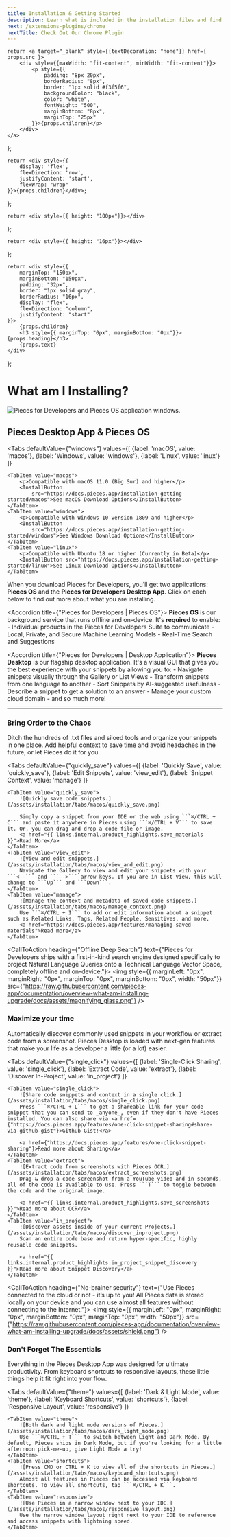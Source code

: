 ```yaml
---
title: Installation & Getting Started
description: Learn what is included in the installation files and find the right set of instructions for your operating system.
next: /extensions-plugins/chrome
nextTitle: Check Out Our Chrome Plugin
---
```


<link rel="canonical" href="https://docs.pieces.app/installation-getting-started/what-am-i-installing" />

    return <a target="_blank" style={{textDecoration: "none"}} href={ props.src }>
        <div style={{maxWidth: "fit-content", minWidth: "fit-content"}}>
            <p style={{
                padding: "8px 20px",
                borderRadius: "8px",
                border: "1px solid #f3f5f6",
                backgroundColor: "black",
                color: "white",
                fontWeight: "500",
                marginBottom: "8px",
                marginTop: "25px"
            }}>{props.children}</p>
        </div>
    </a>
};

    return <div style={{
        display: 'flex',
        flexDirection: 'row',
        justifyContent: 'start',
        flexWrap: "wrap"
    }}>{props.children}</div>;
};

    return <div style={{ height: "100px"}}></div>
};

    return <div style={{ height: "16px"}}></div>
};

    return <div style={{
        marginTop: "150px",
        marginBottom: "150px",
        padding: "32px",
        border: "1px solid gray",
        borderRadius: "16px",
        display: "flex",
        flexDirection: "column",
        justifyContent: "start"
    }}>
        {props.children}
        <h3 style={{ marginTop: "0px", marginBottom: "0px"}}>{props.heading}</h3>
        {props.text}
    </div>
};

# What am I Installing?

![Pieces for Developers and Pieces OS application windows.](/assets/what_am_installing.png)

## Pieces Desktop App & Pieces OS

<Tabs
    defaultValue={"windows"}
    values={[
        {label: 'macOS', value: 'macos'},
        {label: 'Windows', value: 'windows'},
        {label: 'Linux', value: 'linux'}
    ]}
>
    <TabItem value="macos">
        <p>Compatible with macOS 11.0 (Big Sur) and higher</p>
        <InstallButton
            src="https://docs.pieces.app/installation-getting-started/macos">See macOS Download Options</InstallButton>
    </TabItem>
    <TabItem value="windows">
        <p>Compatible with Windows 10 version 1809 and higher</p>
        <InstallButton
            src="https://docs.pieces.app/installation-getting-started/windows">See Windows Download Options</InstallButton>
    </TabItem>
    <TabItem value="linux">
        <p>Compatible with Ubuntu 18 or higher (Currently in Beta)</p>
        <InstallButton src="https://docs.pieces.app/installation-getting-started/linux">See Linux Download Options</InstallButton>
    </TabItem>
</Tabs>

<Info>When you download Pieces for Developers, you'll get two applications: **Pieces OS** and the **Pieces for Developers Desktop App**. Click on each below to find out more about what you are installing.</Info>

<Accordion title={"Pieces for Developers | Pieces OS"}>
    **Pieces OS** is our background service that runs offline and on-device. It's **required** to enable:
        - Individual products in the Pieces for Developers Suite to communicate
        - Local, Private, and Secure Machine Learning Models
        - Real-Time Search and Suggestions
</Accordion>

<MiniSpacer></MiniSpacer>

<Accordion title={"Pieces for Developers | Desktop Application"}>
    **Pieces Desktop** is our flagship desktop application. It's a visual GUI that gives you the best experience with your snippets by allowing you to:
    - Navigate snippets visually through the Gallery or List Views
    - Transform snippets from one language to another
    - Sort Snippets by AI-suggested usefulness
    - Describe a snippet to get a solution to an answer
    - Manage your custom cloud domain
    - and so much more!
</Accordion>

<MiniSpacer></MiniSpacer>

---

### Bring Order to the Chaos
Ditch the hundreds of .txt files and siloed tools and organize your snippets in one place. Add helpful context to save time and avoid headaches in the future, or let Pieces do it for you.

<Tabs
    defaultValue={"quickly_save"}
    values={[
        {label: 'Quickly Save', value: 'quickly_save'},
        {label: 'Edit Snippets', value: 'view_edit'},
        {label: 'Snippet Context', value: 'manage'}
    ]}
>
    <TabItem value="quickly_save">
        ![Quickly save code snippets.](/assets/installation/tabs/macos/quickly_save.png)

        Simply copy a snippet from your IDE or the web using ```⌘/CTRL + C``` and paste it anywhere in Pieces using ```⌘/CTRL + V``` to save it. Or, you can drag and drop a code file or image.
        <a href="{{ links.internal.product_highlights.save_materials }}">Read More</a>
    </TabItem>
    <TabItem value="view_edit">
        ![View and edit snippets.](/assets/installation/tabs/macos/view_and_edit.png)
        Navigate the Gallery to view and edit your snippets with your ```<--``` and ```-->``` arrow keys. If you are in List View, this will change to ```Up``` and ```Down```.
    </TabItem>
    <TabItem value="manage">
        ![Manage the context and metadata of saved code snippets.](/assets/installation/tabs/macos/manage_context.png)
        Use ```⌘/CTRL + I``` to add or edit information about a snippet such as Related Links, Tags, Related People, Sensitives, and more.
        <a href="https://docs.pieces.app/features/managing-saved-materials">Read more</a>
    </TabItem>
</Tabs>

<CallToAction heading={"Offline Deep Search"} text={"Pieces for Developers ships with a first-in-kind search engine designed specifically to project Natural Language Queries onto a Technical Language Vector Space, completely offline and on-device."}>
    <img style={{ marginLeft: "0px", marginRight: "0px", marginTop: "0px", marginBottom: "0px", width: "50px"}} src={"https://raw.githubusercontent.com/pieces-app/documentation/overview-what-am-installing-upgrade/docs/assets/magnifying_glass.png"} />
    <MiniSpacer></MiniSpacer>
</CallToAction>

### Maximize your time
Automatically discover commonly used snippets in your workflow or extract code from a screenshot. Pieces Desktop is loaded with next-gen features that make your life as a developer a little (or a lot) easier.

<Tabs
    defaultValue={"single_click"}
    values={[
        {label: 'Single-Click Sharing', value: 'single_click'},
        {label: 'Extract Code', value: 'extract'},
        {label: 'Discover In-Project', value: 'in_project'}
    ]}
>
    <TabItem value="single_click">
        ![Share code snippets and context in a single click.](/assets/installation/tabs/macos/single_click.png)
        Press ```⌘/CTRL + L``` to get a shareable link for your code snippet that you can send to _anyone_, even if they don't have Pieces installed. You can also share via <a href={"https://docs.pieces.app/features/one-click-snippet-sharing#share-via-github-gist"}>Github Gist!</a>

        <a href={"https://docs.pieces.app/features/one-click-snippet-sharing"}>Read more about Sharing</a>
    </TabItem>
    <TabItem value="extract">
        ![Extract code from screenshots with Pieces OCR.](/assets/installation/tabs/macos/extract_screenshots.png)
        Drag & drop a code screenshot from a YouTube video and in seconds, all of the code is available to use. Press ```T``` to toggle between the code and the original image.
       
        <a href="{{ links.internal.product_highlights.save_screenshots }}">Read more about OCR</a>
    </TabItem>
    <TabItem value="in_project">
        ![Discover assets inside of your current Projects.](/assets/installation/tabs/macos/discover_inproject.png)
        Scan an entire code base and return hyper-specific, highly reusable code snippets.
       
        <a href="{{ links.internal.product_highlights.in_project_snippet_discovery }}">Read more about Snippet Discovery</a>
    </TabItem>
</Tabs>

<CallToAction heading={"No-brainer security"} text={"Use Pieces connected to the cloud or not - it’s up to you! All Pieces data is stored locally on your device and you can use almost all features without connecting to the Internet."}>
    <img style={{ marginLeft: "0px", marginRight: "0px", marginBottom: "0px", marginTop: "0px", width: "50px"}} src={"https://raw.githubusercontent.com/pieces-app/documentation/overview-what-am-installing-upgrade/docs/assets/shield.png"} />
    <MiniSpacer></MiniSpacer>
</CallToAction>

### Don't Forget The Essentials
Everything in the Pieces Desktop App was designed for ultimate productivity. From keyboard shortcuts to responsive layouts, these little things help it fit right into your flow.

<Tabs
    defaultValue={"theme"}
    values={[
        {label: 'Dark & Light Mode', value: 'theme'},
        {label: 'Keyboard Shortcuts', value: 'shortcuts'},
        {label: 'Responsive Layout', value: 'responsive'}
    ]}
>
    <TabItem value="theme">
        ![Both dark and light mode versions of Pieces.](/assets/installation/tabs/macos/dark_light_mode.png)
        Use ```⌘/CTRL + T``` to switch between Light and Dark Mode. By default, Pieces ships in Dark Mode, but if you're looking for a little afternoon pick-me-up, give Light Mode a try!
    </TabItem>
    <TabItem value="shortcuts">
        ![Press CMD or CTRL + K to view all of the shortcuts in Pieces.](/assets/installation/tabs/macos/keyboard_shortcuts.png)
        Almost all features in Pieces can be accessed via keyboard shortcuts. To view all shortcuts, tap ```⌘/CTRL + K```.
    </TabItem>
    <TabItem value="responsive">
        ![Use Pieces in a narrow window next to your IDE.](/assets/installation/tabs/macos/responsive_layout.png)
        Use the narrow window layout right next to your IDE to reference and access snippets with lightning speed.
    </TabItem>
</Tabs>